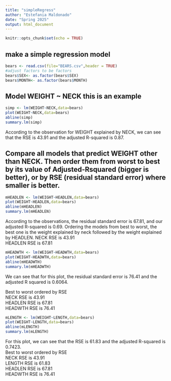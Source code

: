 ```yaml
---
title: "simpleRegress"
author: "Estefania Maldonado"
date: "Spring 2025"
output: html_document
---
```


```r
knitr::opts_chunk$set(echo = TRUE)
```

## make a simple regression model

```r
bears <- read.csv(file="BEARS.csv",header = TRUE)
#adjust factors to be factors
bears$SEX<- as.factor(bears$SEX)
bears$MONTH<- as.factor(bears$MONTH)
```

## Model WEIGHT ~ NECK  this is an example  

```r
simp <- lm(WEIGHT~NECK,data=bears)
plot(WEIGHT~NECK,data=bears)
abline(simp)
summary.lm(simp)
```


According to the observation for WEIGHT explained by NECK, we can see that the RSE is 43.91 and the adjusted R-squared is 0.87.  


## Compare all models that predict WEIGHT other than NECK. Then order them from worst to best by its value of Adjusted-Rsquared (bigger is better), or by RSE (residual standard error) where smaller is better. 
```r
mHEADLEN <- lm(WEIGHT~HEADLEN,data=bears)
plot(WEIGHT~HEADLEN,data=bears)
abline(mHEADLEN)
summary.lm(mHEADLEN)
```

According to the observations, the residual standard error is 67.81, and our adjusted R-squared is 0.69. Ordering the models from best to worst, the best one is the weight explained by neck followed by the weight explained by HEADLEN. 
NECK RSE is 43.91  
HEADLEN RSE is 67.81 

```r
mHEADWTH <- lm(WEIGHT~HEADWTH,data=bears)
plot(WEIGHT~HEADWTH,data=bears)
abline(mHEADWTH)
summary.lm(mHEADWTH)
```

We can see that for this plot, the residual standard error is 76.41 and the adjusted R squared is 0.6064. 

Best to worst ordered by RSE    
NECK RSE is 43.91     
HEADLEN RSE is 67.81       
HEADWTH RSE is 76.41   

```r
mLENGTH <- lm(WEIGHT~LENGTH,data=bears)
plot(WEIGHT~LENGTH,data=bears)
abline(mLENGTH)
summary.lm(mLENGTH)
```

For this plot, we can see that the RSE is 61.83 and the adjusted R-squared is 0.7423.  
Best to worst ordered by RSE      
NECK RSE is 43.91      
LENGTH RSE is 61.83     
HEADLEN RSE is 67.81         
HEADWTH RSE is 76.41 
